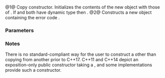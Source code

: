 {{cpp/thread/future_error/title|future_error}}
{{cpp/thread/future_error/navbar}}
{{dcl begin}}
{{dcl|num=1|since=c++11|
future_error( const future_error&amp; other ) noexcept;
}}
{{dcl|num=2|since=c++17|
explicit future_error( std::future_errc ec );
}}
{{dcl end}}

@1@ Copy constructor. Initializes the contents of the new {{tt|future_error}} object with those of {{c|other}}. If {{c|*this}} and {{c|other}} both have dynamic type {{tt|std::future_error}} then {{c|1=std::strcmp(what(), other.what()) == 0}}.
@2@ Constructs a new {{tt|future_error}} object containing the error code {{c|std::make_error_code(ec)}}.

===Parameters===
{{par begin}}
{{par|other|another {{tt|future_error}} object to copy}}
{{par|ec|error code}}
{{par end}}

===Notes===
There is no standard-compliant way for the user to construct a {{tt|future_error}} other than copying from another {{tt|future_error}} prior to C++17. C++11 and C++14 depict an exposition-only public constructor taking a {{lc|std::error_code}}, and some implementations provide such a constructor. 

{{langlinks|de|es|fr|it|ja|pt|ru|zh}}